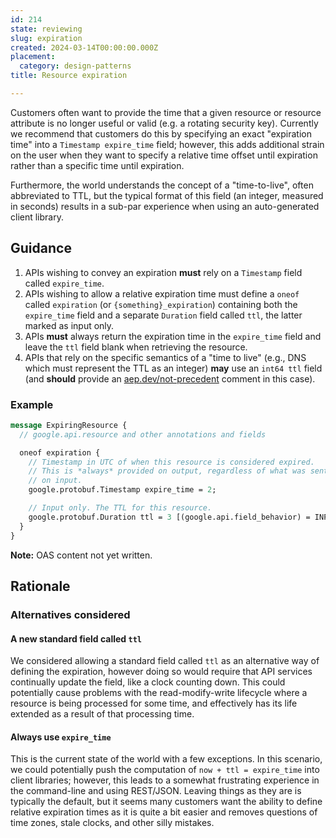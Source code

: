 ```yaml
---
id: 214
state: reviewing
slug: expiration
created: 2024-03-14T00:00:00.000Z
placement:
  category: design-patterns
title: Resource expiration

--- 
```



Customers often want to provide the time that a given resource or resource
attribute is no longer useful or valid (e.g. a rotating security key). Currently
we recommend that customers do this by specifying an exact "expiration time"
into a `Timestamp expire_time` field; however, this adds
additional strain on the user when they want to specify a relative time offset
until expiration rather than a specific time until expiration.

Furthermore, the world understands the concept of a "time-to-live", often
abbreviated to TTL, but the typical format of this field (an integer, measured
in seconds) results in a sub-par experience when using an auto-generated client
library.

## Guidance

1.  APIs wishing to convey an expiration <b class="font-extrabold	text-red-700">must</b> rely on a
    `Timestamp` field called `expire_time`.
2.  APIs wishing to allow a relative expiration time must define a `oneof`
    called `expiration` (or `{something}_expiration`) containing both the
    `expire_time` field and a separate `Duration`
    field called `ttl`, the latter marked as input only.
3.  APIs <b class="font-extrabold	text-red-700">must</b> always return the expiration time in the `expire_time` field
    and leave the `ttl` field blank when retrieving the resource.
4.  APIs that rely on the specific semantics of a "time to live" (e.g., DNS
    which must represent the TTL as an integer) <b class="font-extrabold text-green-700">may</b> use an `int64 ttl`
    field (and <b class="font-extrabold	text-yellow-700">should</b> provide an [aep.dev/not-precedent](./0200.md) comment
    in this case).

### Example


<Tabs>
  <TabItem label="Protocol Buffers">
  
  ```proto
  message ExpiringResource {
    // google.api.resource and other annotations and fields
  
    oneof expiration {
      // Timestamp in UTC of when this resource is considered expired.
      // This is *always* provided on output, regardless of what was sent
      // on input.
      google.protobuf.Timestamp expire_time = 2;
  
      // Input only. The TTL for this resource.
      google.protobuf.Duration ttl = 3 [(google.api.field_behavior) = INPUT_ONLY];
    }
  }
  ```
  
  </TabItem>
  <TabItem label="OpenAPI 3.0">
  
  **Note:**  OAS content not yet written.
  
  
  </TabItem>
</Tabs>
    

## Rationale

### Alternatives considered

#### A new standard field called `ttl`

We considered allowing a standard field called `ttl` as an alternative way of
defining the expiration, however doing so would require that API services
continually update the field, like a clock counting down. This could
potentially cause problems with the read-modify-write lifecycle where a
resource is being processed for some time, and effectively has its life
extended as a result of that processing time.

#### Always use `expire_time`

This is the current state of the world with a few exceptions. In this scenario,
we could potentially push the computation of `now + ttl = expire_time` into
client libraries; however, this leads to a somewhat frustrating experience in
the command-line and using REST/JSON. Leaving things as they are is typically
the default, but it seems many customers want the ability to define relative
expiration times as it is quite a bit easier and removes questions of time
zones, stale clocks, and other silly mistakes.
